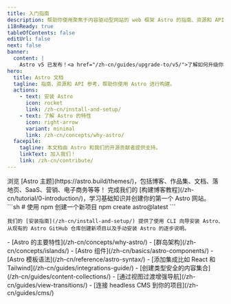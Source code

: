 ```yaml
---
title: 入门指南
description: 帮助你使用聚焦于内容驱动型网站的 web 框架 Astro 的指南、资源和 API 参考信息构建。
i18nReady: true
tableOfContents: false
editUrl: false
next: false
banner:
  content: |
    Astro v5 已发布！<a href="/zh-cn/guides/upgrade-to/v5/">了解如何升级你的网站</a>！
hero:
  title: Astro 文档
  tagline: 指南、资源和 API 参考，帮助你使用 Astro 进行构建。
  actions:
    - text: 安装 Astro
      icon: rocket
      link: /zh-cn/install-and-setup/
    - text: 了解 Astro 的特性
      icon: right-arrow
      variant: minimal
      link: /zh-cn/concepts/why-astro/
  facepile:
    tagline: 本文档由 Astro 和我们的开源贡献者提供支持。
    linkText: 加入我们！
    link: /zh-cn/contribute/
---
```



<CardGrid>
  <Card title="你可以用 Astro 构建什么？" icon="laptop">
    浏览 [Astro 主题](https://astro.build/themes/)，包括博客、作品集、文档、落地页、SaaS、营销、电子商务等等！
  </Card>

  <Card title="观看导览" icon="star">
    完成我们的 [构建博客教程](/zh-cn/tutorial/0-introduction/)，学习基础知识并创建你的第一个 Astro 网站。
  </Card>

  <SplitCard title="开始一个新项目" icon="rocket">
    ```sh
    # 使用 npm 创建一个新项目
    npm create astro@latest
    ```
    
    我们的 [安装指南](/zh-cn/install-and-setup/) 提供了使用 CLI 向导安装 Astro、从现有的 Astro GitHub 仓库创建新项目以及手动安装 Astro 的逐步说明。
  </SplitCard>

  <ListCard title="学习" icon="open-book">
    - [Astro 的主要特性](/zh-cn/concepts/why-astro/)
    - [群岛架构](/zh-cn/concepts/islands/)
    - [Astro 组件](/zh-cn/basics/astro-components/)
    - [Astro 模板语法](/zh-cn/reference/astro-syntax/)
  </ListCard>

  <ListCard title="扩展" icon="puzzle">
    - [添加集成比如 React 和 Tailwind](/zh-cn/guides/integrations-guide/)
    - [创建类型安全的内容集合](/zh-cn/guides/content-collections/)
    - [通过视图过渡增强导航](/zh-cn/guides/view-transitions/)
    - [连接 headless CMS 到你的项目](/zh-cn/guides/cms/)
  </ListCard>
</CardGrid>

<Discord title="有疑问或想参与其中？" cta="加入我们的 Discord"/>
